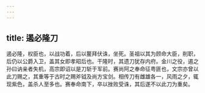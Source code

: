 ```yaml
---
---
---
```

title: 遏必隆刀
---



遏必隆，权臣也，以战功着，后以鳌拜伏诛，坐死。圣祖以其为顾命大臣，削职，后仍以公爵入卫，盖其女即孝昭后也。干隆时，其遗刀犹存内府。金川之役，遏之孙曰讷亲者失机，高宗即诏以是刀斩于军前。赛尚阿之奉命征粤匪也，文宗亦曾以此刀赐之，其重等于古时之赐斧钺及尚方宝剑。相传刀有雌雄各一，风雨之夕，辄现紫色，盖杀人至多也。赛奉命南下，卒以挫败受诛，其后遂不以此刀为重矣。
